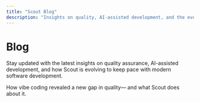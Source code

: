 ```yaml
---
title: "Scout Blog"
description: "Insights on quality, AI-assisted development, and the evolution of software testing"
---
```


# Blog

Stay updated with the latest insights on quality assurance, AI-assisted development, and how Scout is evolving to keep pace with modern software development.

<CardGroup cols={1}>
  <Card
    title="Why We Built Scout"
    icon="lightbulb"
    href="/blog/why-we-built-scout"
  >
    How vibe coding revealed a new gap in quality— and what Scout does about it.
  </Card>
</CardGroup>
